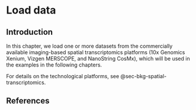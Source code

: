 # Load data {#sec-img-load-data}

## Introduction

In this chapter, we load one or more datasets from the commercially available imaging-based spatial transcriptomics platforms (10x Genomics Xenium, Vizgen MERSCOPE, and NanoString CosMx), which will be used in the examples in the following chapters.

For details on the technological platforms, see @sec-bkg-spatial-transcriptomics.


## References {.unnumbered}
